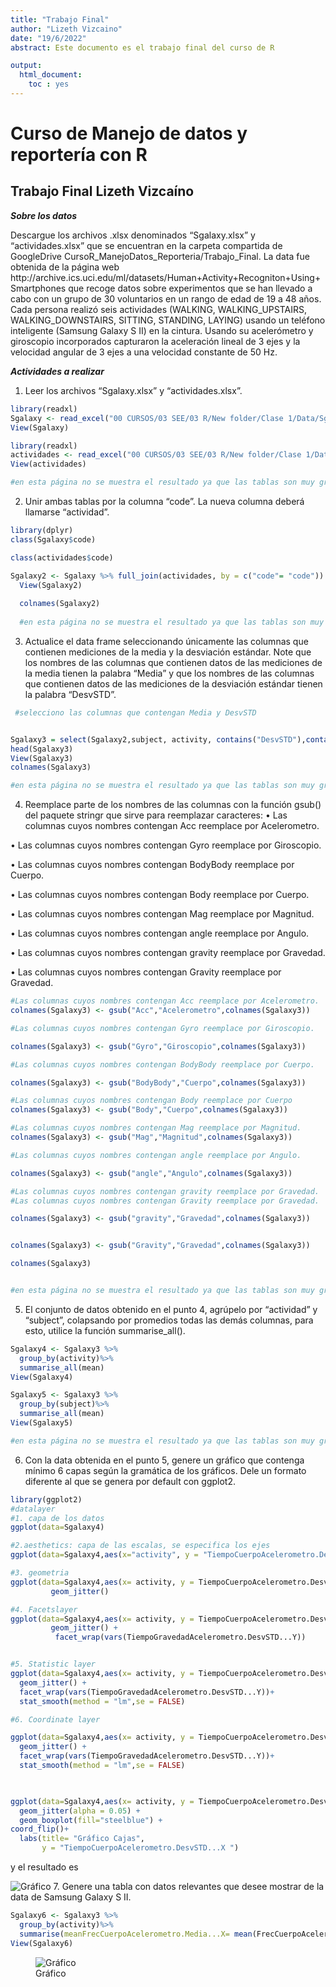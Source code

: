 ```yaml
---
title: "Trabajo Final"
author: "Lizeth Vizcaino"
date: "19/6/2022"
abstract: Este documento es el trabajo final del curso de R

output:
  html_document:
    toc : yes
---
```


# Curso de Manejo de datos y reportería con R

## Trabajo Final Lizeth Vizcaíno 

***Sobre los datos***

Descargue los archivos .xlsx denominados “Sgalaxy.xlsx” y “actividades.xlsx” que se encuentran en la carpeta
compartida de GoogleDrive CursoR_ManejoDatos_Reporteria/Trabajo_Final.
La data fue obtenida de la página web http://archive.ics.uci.edu/ml/datasets/Human+Activity+Recogniton+Using+Smartphones que recoge datos sobre experimentos que se han llevado a cabo con un grupo
de 30 voluntarios en un rango de edad de 19 a 48 años. Cada persona realizó seis actividades (WALKING,
WALKING_UPSTAIRS, WALKING_DOWNSTAIRS, SITTING, STANDING, LAYING) usando un teléfono
inteligente (Samsung Galaxy S II) en la cintura. Usando su acelerómetro y giroscopio incorporados capturaron
la aceleración lineal de 3 ejes y la velocidad angular de 3 ejes a una velocidad constante de 50 Hz.


***Actividades a realizar***

1. Leer los archivos “Sgalaxy.xlsx” y “actividades.xlsx”.

```r

library(readxl)
Sgalaxy <- read_excel("00 CURSOS/03 SEE/03 R/New folder/Clase 1/Data/Sgalaxy.xlsx")
View(Sgalaxy) 

library(readxl)
actividades <- read_excel("00 CURSOS/03 SEE/03 R/New folder/Clase 1/Data/actividades.xlsx")
View(actividades)

#en esta página no se muestra el resultado ya que las tablas son muy grandes, se envia por correo el script donde se muestra que corre los codigos colocados
```

2. Unir ambas tablas por la columna “code”. La nueva columna deberá llamarse “actividad”.

```r

library(dplyr)
class(Sgalaxy$code)

class(actividades$code)

Sgalaxy2 <- Sgalaxy %>% full_join(actividades, by = c("code"= "code")) 
  View(Sgalaxy2)
  
  colnames(Sgalaxy2)
  
  #en esta página no se muestra el resultado ya que las tablas son muy grandes, se envia por correo el script donde se muestra que corre los codigos colocados
```

3. Actualice el data frame seleccionando únicamente las columnas que contienen mediciones de la media y
la desviación estándar. Note que los nombres de las columnas que contienen datos de las mediciones
de la media tienen la palabra “Media” y que los nombres de las columnas que contienen datos de las
mediciones de la desviación estándar tienen la palabra “DesvSTD”.

```r

 #selecciono las columnas que contengan Media y DesvSTD


Sgalaxy3 = select(Sgalaxy2,subject, activity, contains("DesvSTD"),contains("Media"))   
head(Sgalaxy3)
View(Sgalaxy3)
colnames(Sgalaxy3)

#en esta página no se muestra el resultado ya que las tablas son muy grandes, se envia por correo el script donde se muestra que corre los codigos colocados

```


4. Reemplace parte de los nombres de las columnas con la función gsub() del paquete stringr que sirve
para reemplazar caracteres:
• Las columnas cuyos nombres contengan Acc reemplace por Acelerometro.

• Las columnas cuyos nombres contengan Gyro reemplace por Giroscopio.

• Las columnas cuyos nombres contengan BodyBody reemplace por Cuerpo.

• Las columnas cuyos nombres contengan Body reemplace por Cuerpo.

• Las columnas cuyos nombres contengan Mag reemplace por Magnitud.

• Las columnas cuyos nombres contengan angle reemplace por Angulo.

• Las columnas cuyos nombres contengan gravity reemplace por Gravedad.

• Las columnas cuyos nombres contengan Gravity reemplace por Gravedad.

```r


#Las columnas cuyos nombres contengan Acc reemplace por Acelerometro.
colnames(Sgalaxy3) <- gsub("Acc","Acelerometro",colnames(Sgalaxy3))

#Las columnas cuyos nombres contengan Gyro reemplace por Giroscopio.

colnames(Sgalaxy3) <- gsub("Gyro","Giroscopio",colnames(Sgalaxy3))

#Las columnas cuyos nombres contengan BodyBody reemplace por Cuerpo.

colnames(Sgalaxy3) <- gsub("BodyBody","Cuerpo",colnames(Sgalaxy3))

#Las columnas cuyos nombres contengan Body reemplace por Cuerpo
colnames(Sgalaxy3) <- gsub("Body","Cuerpo",colnames(Sgalaxy3))

#Las columnas cuyos nombres contengan Mag reemplace por Magnitud.
colnames(Sgalaxy3) <- gsub("Mag","Magnitud",colnames(Sgalaxy3))

#Las columnas cuyos nombres contengan angle reemplace por Angulo.

colnames(Sgalaxy3) <- gsub("angle","Angulo",colnames(Sgalaxy3))

#Las columnas cuyos nombres contengan gravity reemplace por Gravedad.
#Las columnas cuyos nombres contengan Gravity reemplace por Gravedad.

colnames(Sgalaxy3) <- gsub("gravity","Gravedad",colnames(Sgalaxy3))


colnames(Sgalaxy3) <- gsub("Gravity","Gravedad",colnames(Sgalaxy3))

colnames(Sgalaxy3)


#en esta página no se muestra el resultado ya que las tablas son muy grandes, se envia por correo el script donde se muestra que corre los codigos colocados

```

5. El conjunto de datos obtenido en el punto 4, agrúpelo por “actividad” y “subject”, colapsando por
promedios todas las demás columnas, para esto, utilice la función summarise_all().

```r


Sgalaxy4 <- Sgalaxy3 %>%
  group_by(activity)%>%
  summarise_all(mean)
View(Sgalaxy4)

Sgalaxy5 <- Sgalaxy3 %>%
  group_by(subject)%>%
  summarise_all(mean)
View(Sgalaxy5)

#en esta página no se muestra el resultado ya que las tablas son muy grandes, se envia por correo el script donde se muestra que corre los codigos colocados

```
6. Con la data obtenida en el punto 5, genere un gráfico que contenga mínimo 6 capas según la gramática
de los gráficos. Dele un formato diferente al que se genera por default con ggplot2.

```r

 
library(ggplot2)
#datalayer
#1. capa de los datos
ggplot(data=Sgalaxy4)

#2.aesthetics: capa de las escalas, se especifica los ejes
ggplot(data=Sgalaxy4,aes(x="activity", y = "TiempoCuerpoAcelerometro.DesvSTD...X" ))

#3. geometria
ggplot(data=Sgalaxy4,aes(x= activity, y = TiempoCuerpoAcelerometro.DesvSTD...X ))+
         geom_jitter()

#4. Facetslayer
ggplot(data=Sgalaxy4,aes(x= activity, y = TiempoCuerpoAcelerometro.DesvSTD...X ))+
         geom_jitter() +
          facet_wrap(vars(TiempoGravedadAcelerometro.DesvSTD...Y))


#5. Statistic layer
ggplot(data=Sgalaxy4,aes(x= activity, y = TiempoCuerpoAcelerometro.DesvSTD...X ))+
  geom_jitter() +
  facet_wrap(vars(TiempoGravedadAcelerometro.DesvSTD...Y))+
  stat_smooth(method = "lm",se = FALSE)

#6. Coordinate layer

ggplot(data=Sgalaxy4,aes(x= activity, y = TiempoCuerpoAcelerometro.DesvSTD...X ))+
  geom_jitter() +
  facet_wrap(vars(TiempoGravedadAcelerometro.DesvSTD...Y))+
  stat_smooth(method = "lm",se = FALSE)


  
ggplot(data=Sgalaxy4,aes(x= activity, y = TiempoCuerpoAcelerometro.DesvSTD...X ))+
  geom_jitter(alpha = 0.05) +
  geom_boxplot(fill="steelblue") +
coord_flip()+
  labs(title= "Gráfico Cajas",
       y = "TiempoCuerpoAcelerometro.DesvSTD...X ")

```
y el resultado es 



![Gráfico](imagentrabajo.jpeg)
7. Genere una tabla con datos relevantes que desee mostrar de la data de Samsung Galaxy S II.

```r

Sgalaxy6 <- Sgalaxy3 %>%
  group_by(activity)%>%
  summarise(meanFrecCuerpoAcelerometro.Media...X= mean(FrecCuerpoAcelerometro.Media...X, na.rm = TRUE)) %>%
View(Sgalaxy6)
```

![Gráfico](grafico2.jpg)




